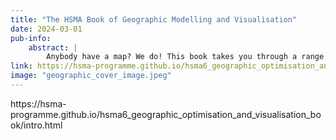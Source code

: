 ```yaml
---
title: "The HSMA Book of Geographic Modelling and Visualisation"
date: 2024-03-01
pub-info:
    abstract: |
        Anybody have a map? We do! This book takes you through a range of key geographical concepts, as well as how to build maps in both the free point-and-click tool QGIS and in the Python programming language. We also take a dive into the world of optimisation problems, learning how to find the optimum solution to the question "where should I place my services?" - taking a brief detour to the world of travel times on our way.
link: https://hsma-programme.github.io/hsma6_geographic_optimisation_and_visualisation_book/intro.html
image: "geographic_cover_image.jpeg"
---
```


https://hsma-programme.github.io/hsma6_geographic_optimisation_and_visualisation_book/intro.html
